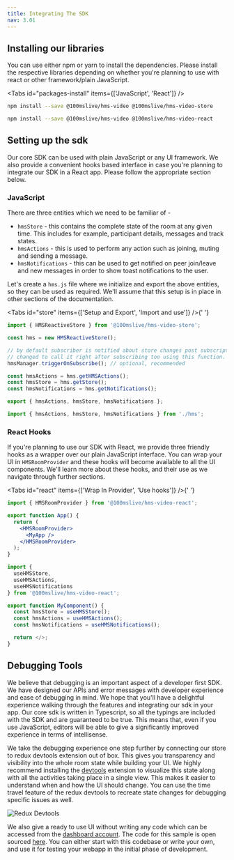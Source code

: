 ```yaml
---
title: Integrating The SDK
nav: 3.01
---
```


## Installing our libraries

You can use either npm or yarn to install the dependencies. Please install the respective libraries depending on whether
you're planning to use with react or other framework/plain JavaScript.

<Tabs id="packages-install" items={['JavaScript', 'React']} />

<Tab id="packages-install-0">

```bash
npm install --save @100mslive/hms-video @100mslive/hms-video-store
```

</Tab>

<Tab id="packages-install-1">

```bash
npm install --save @100mslive/hms-video @100mslive/hms-video-react
```

</Tab>

## Setting up the sdk

Our core SDK can be used with plain JavaScript or any UI framework. We also provide a convenient hooks based interface
in case you're planning to integrate our SDK in a React app. Please follow the appropriate section below.

### JavaScript

There are three entities which we need to be familiar of -

* `hmsStore` - this contains the complete state of the room at any given time. This includes for example, participant details,
messages and track states.
* `hmsActions` - this is used to perform any action such as joining, muting and sending a message.
* `hmsNotifications` - this can be used to get notified on peer join/leave and new messages in order to show toast notifications to
the user.

Let's create a `hms.js` file where we initialize and export the above entities, so they can be used as required. We'll assume that
this setup is in place in other sections of the documentation.

<Tabs id="store" items={['Setup and Export', 'Import and use']} />{' '}

<Tab id='store-0'>

```js:hms.js
import { HMSReactiveStore } from '@100mslive/hms-video-store';

const hms = new HMSReactiveStore();

// by default subscriber is notified about store changes post subscription only, this can be
// changed to call it right after subscribing too using this function.
hmsManager.triggerOnSubscribe(); // optional, recommended

const hmsActions = hms.getHMSActions();
const hmsStore = hms.getStore();
const hmsNotifications = hms.getNotifications();

export { hmsActions, hmsStore, hmsNotifications };
```

</Tab>

<Tab  id='store-1'>

```js:some_other_file.js
import { hmsActions, hmsStore, hmsNotifications } from './hms';
```

</Tab>

### React Hooks

If you're planning to use our SDK with React, we provide three friendly hooks as a wrapper over our plain JavaScript interface.
You can wrap your UI in `HMSRoomProvider` and these hooks will become available to all the UI components. We'll learn more about these hooks,
and their use as we navigate through further sections.

<Tabs id="react" items={['Wrap In Provider', 'Use hooks']} />{' '}

<Tab id='react-0'>

```jsx:app.jsx
import { HMSRoomProvider } from '@100mslive/hms-video-react';

export function App() {
  return (
    <HMSRoomProvider>
      <MyApp />
    </HMSRoomProvider>
  );
}

```
</Tab>

<Tab  id='react-1'>


```jsx:component.jsx
import {
  useHMSStore,
  useHMSActions,
  useHMSNotifications
} from '@100mslive/hms-video-react';

export function MyComponent() {
  const hmsStore = useHMSStore();
  const hmsActions = useHMSActions();
  const hmsNotifications = useHMSNotifications();

  return </>;
}
```

</Tab>

## Debugging Tools

We believe that debugging is an important aspect of a developer first SDK.
We have designed our APIs and error messages with developer experience and ease of debugging in mind. We hope that
you'll have a delightful experience walking through the features and integrating our sdk in your app. Our core sdk
is written in Typescript, so all the typings are included with the SDK and are guaranteed to be true. This means that,
even if you use JavaScript, editors will be able to give a significantly improved experience in terms of intellisense.

We take the debugging experience one step further by connecting our store to redux devtools extension out of box. This gives you transparency and
visibility into the whole room state while building your UI.
We highly recommend installing the [devtools](https://chrome.google.com/webstore/detail/redux-devtools/lmhkpmbekcpmknklioeibfkpmmfibljd?hl=en)
extension to visualize this state along with all the activities taking place in a single view. This makes it easier
to understand when and how the UI should change. You can use the time travel feature of the redux devtools
to recreate state changes for debugging specific issues as well.

![Redux Devtools](/guides/redux-devtools.png)

We also give a ready to use UI without writing any code which can be accessed
from the [dashboard account](https://dashboard.100ms.live). The code for this sample is open sourced [here](https://github.com/100mslive/100ms-web-v2).
You can either start with this codebase or write your own, and use it for testing your webapp
in the initial phase of development.
